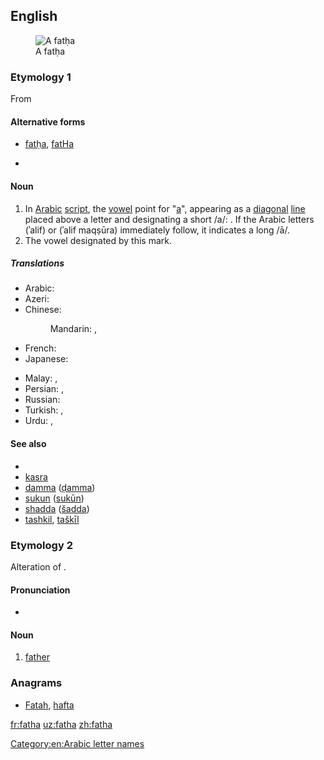 {{also|fatHa}}
==English==
[[Image:00-Fatha.png|thumb|right|A fatḥa]]

===Etymology 1===
From {{etyl|ar|en}} {{m|ar|فَتْحَة}}

====Alternative forms====
* [[fatḥa]], [[fatHa]]

* {{a|UK}} {{IPA|/fɑːthɑ/|lang=en}}

====Noun====
{{examples-right|{{lang|mul|sc=Arab|دَ}} /da/. <br> {{lang|mul|scArab|دَا}} or {{lang|mul|sc=Arab|دَى}} /dā/ [daː].}}
{{en-noun}}

# In [[Arabic]] [[script]], the [[vowel]] point for "[[a]]", appearing as a [[diagonal]] [[line]] placed above a letter and designating a short /a/: {{term|ـَ|lang=mul|sc=Arab}}. If the Arabic letters {{term|ا|lang=mul|sc=Arab}} (ʾalif) or {{term|ى|lang=mul|sc=Arab}} (ʾalif maqṣūra) immediately follow, it indicates a long /ā/.
# The vowel designated by this mark.

=====Translations=====
{{trans-top|in the Arabic script, the vowel point for "a"}}
* Arabic: {{t|ar|فتحة|f|tr=fátḥa}}
* Azeri: {{t|az|fəthə}}
* Chinese:
*: Mandarin: {{t|cmn|開口符|sc=Hani}}, {{t|cmn|开口符|tr=kāikǒufú|sc=Hani}}
* French: {{t+|fr|fatha|f}}
* Japanese: {{t|ja|ファトハ|tr=fatoha}}
{{trans-mid}}
* Malay: {{t|ms|baris di atas}}, {{t|ms|fathah}}
* Persian: {{t+|fa|فتحه|tr=fathe|sc=fa-Arab}}, {{t+|fa|زبر|tr=zabar, zebar|sc=fa-Arab}}
* Russian: {{t|ru|фатха|f|tr=fátxa|sc=Cyrl}}
* Turkish: {{t+|tr|fetha}}, {{t+|tr|üstün}}
* Urdu: {{t|ur|فتحه|tr=fatha}}, {{t|ur|زبر|tr=zabar}}
{{trans-bottom}}

====See also====
* {{pedia|Arabic diacritics}}
* [[kasra]]
* [[damma]] ([[ḍamma]])
* [[sukun]] ([[sukūn]])
* [[shadda]] ([[šadda]])
* [[tashkil]], [[taškīl]]

===Etymology 2===
Alteration of {{term|father|lang=en}}.

====Pronunciation====
* {{a|Geordie}} {{IPA|/fæðæ/|lang=en}}

====Noun====
{{en-noun}}

# {{context|Geordie|lang=en}} [[father]]

===Anagrams===
* [[Fatah#English|Fatah]], [[hafta#English|hafta]]

[[Category:en:Arabic letter names]]

[[fr:fatha]]
[[uz:fatha]]
[[zh:fatha]]